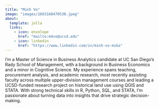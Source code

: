 ```yaml
---
title: "Minh Vo"
image: "images/1683168470538.jpeg"
about:
  template: jolla
  links: 
    - icon: envelope
      href: "mailto:m4vo@ucsd.edu"
    - icon: linkedin
      href: "https://www.linkedin.com/in/minh-vo-msba"
---
```



I’m a Master of Science in Business Analytics candidate at UC San Diego’s Rady School of Management, with a background in Business Economics and a minor in Cognitive Science. My experience spans teaching, procurement analysis, and academic research, most recently assisting faculty across multiple upper-division management courses and leading a UCSD-funded research project on historical land use using QGIS and STATA. With strong technical skills in R, Python, SQL, and STATA, I’m passionate about turning data into insights that drive strategic decision-making.

